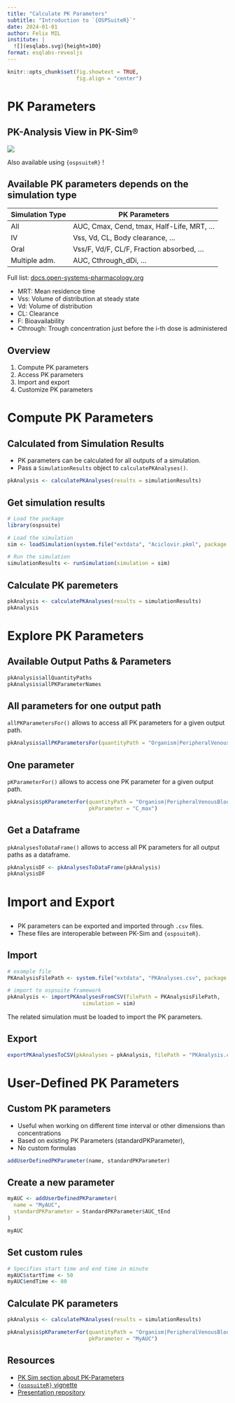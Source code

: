 ```yaml
---
title: "Calculate PK Parameters"
subtitle: "Introduction to `{OSPSuiteR}`"
date: 2024-01-01
author: Felix MIL
institute: |
  ![](esqlabs.svg){height=100}
format: esqlabs-revealjs
---
```


```r
knitr::opts_chunk$set(fig.showtext = TRUE,
                      fig.align = "center")
```


# PK Parameters

## PK-Analysis View in PK-Sim®

![](https://881660647-files.gitbook.io/~/files/v0/b/gitbook-legacy-files/o/assets%2F-LNl6UIiFP7k0sNQthlR%2F-LQJPSoNjgtDlxBl9HHq%2F-LOWQ5AI-r7-sKUIoPqE%2Fpk-analysis-20-17.jpg?generation=1541162017853367&alt=media)

:::center-x
Also available using `{ospsuiteR}` !
:::

## Available PK parameters depends on the simulation type

  
| Simulation Type | PK Parameters                              |
|-----------------|--------------------------------------------|
| All             | AUC, Cmax, Cend, tmax, Half-Life, MRT, ... |
| IV              | Vss, Vd, CL, Body clearance, ...           |
| Oral            | Vss/F, Vd/F, CL/F, Fraction absorbed, ...  |
| Multiple adm.   | AUC, Cthrough_dDi, ...                     |

  
:::center-x
Full list: [docs.open-systems-pharmacology.org](https://docs.open-systems-pharmacology.org/working-with-pk-sim/pk-sim-documentation/pk-sim-simulations#pk-parameters)
:::

:::notes
- MRT: Mean residence time
- Vss: Volume of distribution at steady state
- Vd: Volume of distribution
- CL: Clearance
- F: Bioavailability
- Cthrough: Trough concentration just before the i-th dose is administered
:::


## Overview

1. Compute PK parameters
2. Access PK parameters
3. Import and export
4. Customize PK parameters

# Compute PK Parameters

## Calculated from Simulation Results

- PK parameters can be calculated for all outputs of a simulation.
- Pass a `SimulationResults` object to `calculatePKAnalyses()`.


```r
pkAnalysis <- calculatePKAnalyses(results = simulationResults)
```

## Get simulation results

```r
# Load the package
library(ospsuite)

# Load the simulation
sim <- loadSimulation(system.file("extdata", "Aciclovir.pkml", package = "ospsuite"))

# Run the simulation
simulationResults <- runSimulation(simulation = sim)
```

## Calculate PK paremeters

```r
pkAnalysis <- calculatePKAnalyses(results = simulationResults)
pkAnalysis
```

# Explore PK Parameters


## Available Output Paths & Parameters

```r
pkAnalysis$allQuantityPaths
pkAnalysis$allPKParameterNames
```


## All parameters for one output path

`allPKParametersFor()` allows to access all PK parameters for a given output path.

```r
pkAnalysis$allPKParametersFor(quantityPath = "Organism|PeripheralVenousBlood|Aciclovir|Plasma (Peripheral Venous Blood)")
```
## One parameter

`pKParameterFor()` allows to access one PK parameter for a given output path.

```r
pkAnalysis$pKParameterFor(quantityPath = "Organism|PeripheralVenousBlood|Aciclovir|Plasma (Peripheral Venous Blood)", 
                          pkParameter = "C_max")
```

## Get a Dataframe

`pkAnalysesToDataFrame()` allows to access all PK parameters for all output paths as a dataframe.

```r
pkAnalysisDF <- pkAnalysesToDataFrame(pkAnalysis)
pkAnalysisDF
```

# Import and Export

## 

- PK parameters can be exported and imported through `.csv` files.
- These files are interoperable between PK-Sim and `{ospsuiteR}`.

## Import

```r
# example file
PKAnalysisFilePath <- system.file("extdata", "PKAnalyses.csv", package = "ospsuite")

# import to ospsuite framework
pkAnalysis <- importPKAnalysesFromCSV(filePath = PKAnalysisFilePath, 
                        simulation = sim)
```

::: {.callout-warning}
The related simulation must be loaded to import the PK parameters.
:::

## Export

```r
exportPKAnalysesToCSV(pkAnalyses = pkAnalysis, filePath = "PKAnalysis.csv")
```


# User-Defined PK Parameters

## Custom PK parameters

- Useful when working on different time interval or other dimensions than concentrations
- Based on existing PK Parameters (standardPKParameter),
- No custom formulas

```r
addUserDefinedPKParameter(name, standardPKParameter)
```

## Create a  new parameter

```r
myAUC <- addUserDefinedPKParameter(
  name = "MyAUC",
  standardPKParameter = StandardPKParameter$AUC_tEnd
)

myAUC
```
## Set custom rules

```r
# Specifies start time and end time in minute
myAUC$startTime <- 50
myAUC$endTime <- 80
```

## Calculate PK parameters

```r
pkAnalysis <- calculatePKAnalyses(results = simulationResults)

pkAnalysis$pKParameterFor(quantityPath = "Organism|PeripheralVenousBlood|Aciclovir|Plasma (Peripheral Venous Blood)", 
                          pkParameter = "MyAUC")
```

## Resources

- [PK Sim section about PK-Parameters](https://docs.open-systems-pharmacology.org/working-with-pk-sim/pk-sim-documentation/pk-sim-simulations#pk-parameters)
- [`{ospsuiteR}` vignette](https://www.open-systems-pharmacology.org/OSPSuite-R/articles/pk-analysis.html)
- [Presentation repository](https://github.com/esqLABS/esqlabsR-training)


